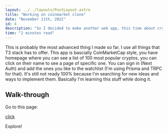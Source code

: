 ```yaml
---
layout: ../../layouts/PostLayout.astro
title: "Working on coinmarket clone"
date: "November 11th, 2022"
id: 4
description: "So I decided to make another web app, this time about crypto world"
time: "2 minutes read"
---
```


This is probably the most advanced thing I made so far. I use all things that T3 stack has to offer. This app is bascially CoinMarketCap style, you have homepage where you can see a list of 100 most popular cryptos, you can click on their name to see a page of specific one. You can sign in (Next Auth) and add the ones you like to the watchlist (I'm using Prisma and TRPC for that). It's still not ready 100% because I'm searching for new ideas and ways to implement them. Basically I'm learning this stuff while doing it. 

## Walk-through

Go to this page:

[click](https://cryptosito.vercel.app/)

Explore!
